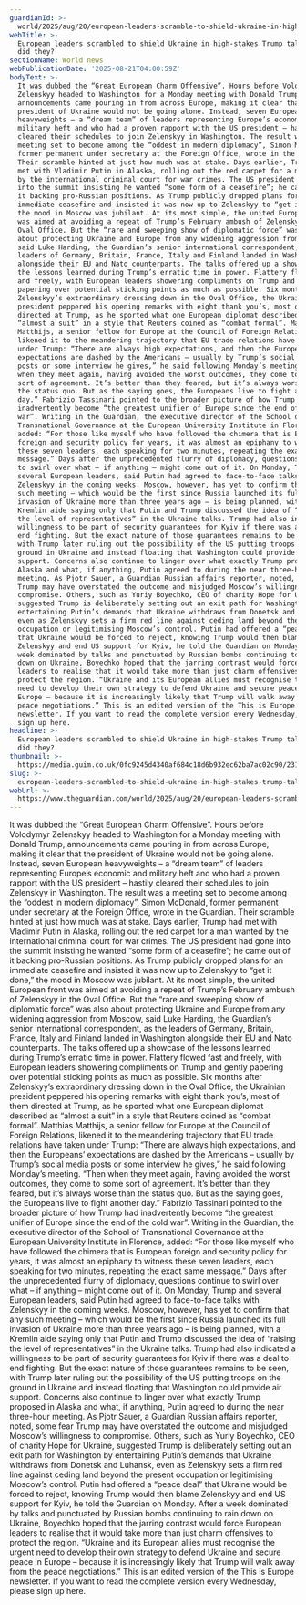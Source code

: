 ```yaml
---
guardianId: >-
  world/2025/aug/20/european-leaders-scramble-to-shield-ukraine-in-high-stakes-trump-talks-but-did-they
webTitle: >-
  European leaders scrambled to shield Ukraine in high-stakes Trump talks – but
  did they?
sectionName: World news
webPublicationDate: '2025-08-21T04:00:59Z'
bodyText: >-
  It was dubbed the “Great European Charm Offensive”. Hours before Volodymyr
  Zelenskyy headed to Washington for a Monday meeting with Donald Trump,
  announcements came pouring in from across Europe, making it clear that the
  president of Ukraine would not be going alone. Instead, seven European
  heavyweights – a “dream team” of leaders representing Europe’s economic and
  military heft and who had a proven rapport with the US president – hastily
  cleared their schedules to join Zelenskyy in Washington. The result was a
  meeting set to become among the “oddest in modern diplomacy”, Simon McDonald,
  former permanent under secretary at the Foreign Office, wrote in the Guardian.
  Their scramble hinted at just how much was at stake. Days earlier, Trump had
  met with Vladimir Putin in Alaska, rolling out the red carpet for a man wanted
  by the international criminal court for war crimes. The US president had gone
  into the summit insisting he wanted “some form of a ceasefire”; he came out of
  it backing pro-Russian positions. As Trump publicly dropped plans for an
  immediate ceasefire and insisted it was now up to Zelenskyy to “get it done,”
  the mood in Moscow was jubilant. At its most simple, the united European front
  was aimed at avoiding a repeat of Trump’s February ambush of Zelenskyy in the
  Oval Office. But the “rare and sweeping show of diplomatic force” was also
  about protecting Ukraine and Europe from any widening aggression from Moscow,
  said Luke Harding, the Guardian’s senior international correspondent, as the
  leaders of Germany, Britain, France, Italy and Finland landed in Washington
  alongside their EU and Nato counterparts. The talks offered up a showcase of
  the lessons learned during Trump’s erratic time in power. Flattery flowed fast
  and freely, with European leaders showering compliments on Trump and gently
  papering over potential sticking points as much as possible. Six months after
  Zelenskyy’s extraordinary dressing down in the Oval Office, the Ukrainian
  president peppered his opening remarks with eight thank you’s, most of them
  directed at Trump, as he sported what one European diplomat described as
  “almost a suit” in a style that Reuters coined as “combat formal”. Matthias
  Matthijs, a senior fellow for Europe at the Council of Foreign Relations,
  likened it to the meandering trajectory that EU trade relations have taken
  under Trump: “There are always high expectations, and then the Europeans’
  expectations are dashed by the Americans – usually by Trump’s social media
  posts or some interview he gives,” he said following Monday’s meeting. “Then
  when they meet again, having avoided the worst outcomes, they come to some
  sort of agreement. It’s better than they feared, but it’s always worse than
  the status quo. But as the saying goes, the Europeans live to fight another
  day.” Fabrizio Tassinari pointed to the broader picture of how Trump had
  inadvertently become “the greatest unifier of Europe since the end of the cold
  war”. Writing in the Guardian, the executive director of the School of
  Transnational Governance at the European University Institute in Florence,
  added: “For those like myself who have followed the chimera that is European
  foreign and security policy for years, it was almost an epiphany to witness
  these seven leaders, each speaking for two minutes, repeating the exact same
  message.” Days after the unprecedented flurry of diplomacy, questions continue
  to swirl over what – if anything – might come out of it. On Monday, Trump and
  several European leaders, said Putin had agreed to face-to-face talks with
  Zelenskyy in the coming weeks. Moscow, however, has yet to confirm that any
  such meeting – which would be the first since Russia launched its full
  invasion of Ukraine more than three years ago – is being planned, with a
  Kremlin aide saying only that Putin and Trump discussed the idea of “raising
  the level of representatives” in the Ukraine talks. Trump had also indicated a
  willingness to be part of security guarantees for Kyiv if there was a deal to
  end fighting. But the exact nature of those guarantees remains to be seen,
  with Trump later ruling out the possibility of the US putting troops on the
  ground in Ukraine and instead floating that Washington could provide air
  support. Concerns also continue to linger over what exactly Trump proposed in
  Alaska and what, if anything, Putin agreed to during the near three-hour
  meeting. As Pjotr Sauer, a Guardian Russian affairs reporter, noted, some fear
  Trump may have overstated the outcome and misjudged Moscow’s willingness to
  compromise. Others, such as Yuriy Boyechko, CEO of charity Hope for Ukraine,
  suggested Trump is deliberately setting out an exit path for Washington by
  entertaining Putin’s demands that Ukraine withdraws from Donetsk and Luhansk,
  even as Zelenskyy sets a firm red line against ceding land beyond the present
  occupation or legitimising Moscow’s control. Putin had offered a “peace deal”
  that Ukraine would be forced to reject, knowing Trump would then blame
  Zelenskyy and end US support for Kyiv, he told the Guardian on Monday. After a
  week dominated by talks and punctuated by Russian bombs continuing to rain
  down on Ukraine, Boyechko hoped that the jarring contrast would force European
  leaders to realise that it would take more than just charm offensives to
  protect the region. “Ukraine and its European allies must recognise the urgent
  need to develop their own strategy to defend Ukraine and secure peace in
  Europe – because it is increasingly likely that Trump will walk away from the
  peace negotiations.” This is an edited version of the This is Europe
  newsletter. If you want to read the complete version every Wednesday, please
  sign up here.
headline: >-
  European leaders scrambled to shield Ukraine in high-stakes Trump talks – but
  did they?
thumbnail: >-
  https://media.guim.co.uk/0fc9245d4340af684c18d6b932ec62ba7ac02c90/231_112_2361_1889/500.jpg
slug: >-
  european-leaders-scrambled-to-shield-ukraine-in-high-stakes-trump-talks-but-did-they
webUrl: >-
  https://www.theguardian.com/world/2025/aug/20/european-leaders-scramble-to-shield-ukraine-in-high-stakes-trump-talks-but-did-they
---
```

It was dubbed the “Great European Charm Offensive”. Hours before Volodymyr Zelenskyy headed to Washington for a Monday meeting with Donald Trump, announcements came pouring in from across Europe, making it clear that the president of Ukraine would not be going alone. Instead, seven European heavyweights – a “dream team” of leaders representing Europe’s economic and military heft and who had a proven rapport with the US president – hastily cleared their schedules to join Zelenskyy in Washington. The result was a meeting set to become among the “oddest in modern diplomacy”, Simon McDonald, former permanent under secretary at the Foreign Office, wrote in the Guardian. Their scramble hinted at just how much was at stake. Days earlier, Trump had met with Vladimir Putin in Alaska, rolling out the red carpet for a man wanted by the international criminal court for war crimes. The US president had gone into the summit insisting he wanted “some form of a ceasefire”; he came out of it backing pro-Russian positions. As Trump publicly dropped plans for an immediate ceasefire and insisted it was now up to Zelenskyy to “get it done,” the mood in Moscow was jubilant. At its most simple, the united European front was aimed at avoiding a repeat of Trump’s February ambush of Zelenskyy in the Oval Office. But the “rare and sweeping show of diplomatic force” was also about protecting Ukraine and Europe from any widening aggression from Moscow, said Luke Harding, the Guardian’s senior international correspondent, as the leaders of Germany, Britain, France, Italy and Finland landed in Washington alongside their EU and Nato counterparts. The talks offered up a showcase of the lessons learned during Trump’s erratic time in power. Flattery flowed fast and freely, with European leaders showering compliments on Trump and gently papering over potential sticking points as much as possible. Six months after Zelenskyy’s extraordinary dressing down in the Oval Office, the Ukrainian president peppered his opening remarks with eight thank you’s, most of them directed at Trump, as he sported what one European diplomat described as “almost a suit” in a style that Reuters coined as “combat formal”. Matthias Matthijs, a senior fellow for Europe at the Council of Foreign Relations, likened it to the meandering trajectory that EU trade relations have taken under Trump: “There are always high expectations, and then the Europeans’ expectations are dashed by the Americans – usually by Trump’s social media posts or some interview he gives,” he said following Monday’s meeting. “Then when they meet again, having avoided the worst outcomes, they come to some sort of agreement. It’s better than they feared, but it’s always worse than the status quo. But as the saying goes, the Europeans live to fight another day.” Fabrizio Tassinari pointed to the broader picture of how Trump had inadvertently become “the greatest unifier of Europe since the end of the cold war”. Writing in the Guardian, the executive director of the School of Transnational Governance at the European University Institute in Florence, added: “For those like myself who have followed the chimera that is European foreign and security policy for years, it was almost an epiphany to witness these seven leaders, each speaking for two minutes, repeating the exact same message.” Days after the unprecedented flurry of diplomacy, questions continue to swirl over what – if anything – might come out of it. On Monday, Trump and several European leaders, said Putin had agreed to face-to-face talks with Zelenskyy in the coming weeks. Moscow, however, has yet to confirm that any such meeting – which would be the first since Russia launched its full invasion of Ukraine more than three years ago – is being planned, with a Kremlin aide saying only that Putin and Trump discussed the idea of “raising the level of representatives” in the Ukraine talks. Trump had also indicated a willingness to be part of security guarantees for Kyiv if there was a deal to end fighting. But the exact nature of those guarantees remains to be seen, with Trump later ruling out the possibility of the US putting troops on the ground in Ukraine and instead floating that Washington could provide air support. Concerns also continue to linger over what exactly Trump proposed in Alaska and what, if anything, Putin agreed to during the near three-hour meeting. As Pjotr Sauer, a Guardian Russian affairs reporter, noted, some fear Trump may have overstated the outcome and misjudged Moscow’s willingness to compromise. Others, such as Yuriy Boyechko, CEO of charity Hope for Ukraine, suggested Trump is deliberately setting out an exit path for Washington by entertaining Putin’s demands that Ukraine withdraws from Donetsk and Luhansk, even as Zelenskyy sets a firm red line against ceding land beyond the present occupation or legitimising Moscow’s control. Putin had offered a “peace deal” that Ukraine would be forced to reject, knowing Trump would then blame Zelenskyy and end US support for Kyiv, he told the Guardian on Monday. After a week dominated by talks and punctuated by Russian bombs continuing to rain down on Ukraine, Boyechko hoped that the jarring contrast would force European leaders to realise that it would take more than just charm offensives to protect the region. “Ukraine and its European allies must recognise the urgent need to develop their own strategy to defend Ukraine and secure peace in Europe – because it is increasingly likely that Trump will walk away from the peace negotiations.” This is an edited version of the This is Europe newsletter. If you want to read the complete version every Wednesday, please sign up here.
